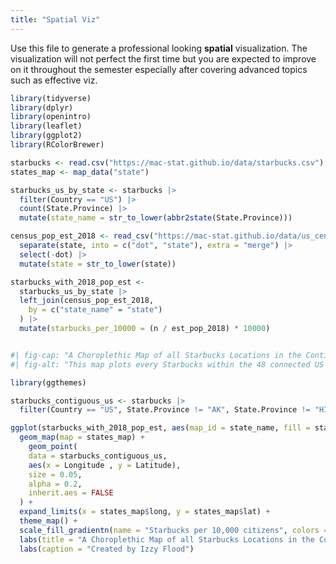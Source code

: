 ```yaml
---
title: "Spatial Viz"
---
```


Use this file to generate a professional looking **spatial** visualization.  The visualization will not perfect the first time but you are expected to improve on it throughout the semester especially after covering advanced topics such as effective viz.


```r
library(tidyverse)
library(dplyr)
library(openintro)
library(leaflet)
library(ggplot2)
library(RColorBrewer)

starbucks <- read.csv("https://mac-stat.github.io/data/starbucks.csv")
states_map <- map_data("state")

starbucks_us_by_state <- starbucks |>
  filter(Country == "US") |>
  count(State.Province) |>
  mutate(state_name = str_to_lower(abbr2state(State.Province)))

census_pop_est_2018 <- read_csv("https://mac-stat.github.io/data/us_census_2018_state_pop_est.csv") |>
  separate(state, into = c("dot", "state"), extra = "merge") |>
  select(-dot) |>
  mutate(state = str_to_lower(state))

starbucks_with_2018_pop_est <-
  starbucks_us_by_state |>
  left_join(census_pop_est_2018,
    by = c("state_name" = "state")
  ) |>
  mutate(starbucks_per_10000 = (n / est_pop_2018) * 10000)



```


```r
#| fig-cap: "A Choroplethic Map of all Starbucks Locations in the Contiguous United States"
#| fig-alt: "This map plots every Starbucks within the 48 connected US states. Additionally, the color scale indicates the number of locations per 10,000 citizens by state. Looking at the map, we can see that western states such as California, Washington, Oregon, and Colorado contain the most Starbucks per capita. "

library(ggthemes)

starbucks_contiguous_us <- starbucks |>
  filter(Country == "US", State.Province != "AK", State.Province != "HI")

ggplot(starbucks_with_2018_pop_est, aes(map_id = state_name, fill = starbucks_per_10000)) +
  geom_map(map = states_map) +
    geom_point(
    data = starbucks_contiguous_us,
    aes(x = Longitude , y = Latitude), 
    size = 0.05,
    alpha = 0.2,
    inherit.aes = FALSE
  ) +
  expand_limits(x = states_map$long, y = states_map$lat) +
  theme_map() +
  scale_fill_gradientn(name = "Starbucks per 10,000 citizens", colors = c("darkgreen", "green", "lightgreen"), values = scales::rescale(seq(0, 100, by = 5))) +
  labs(title = "A Choroplethic Map of all Starbucks Locations in the Contiguous United States") +
  labs(caption = "Created by Izzy Flood")
```

